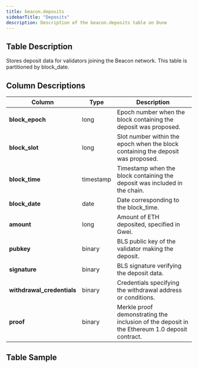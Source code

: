 ```yaml
---
title: beacon.deposits
sidebarTitle: "Deposits"
description: Description of the beacon.deposits table on Dune
---
```


## Table Description
Stores deposit data for validators joining the Beacon network. This table is partitioned by block_date.

## Column Descriptions
| **Column**                 | **Type**    | **Description**                                                                                   |
|----------------------------|-------------|---------------------------------------------------------------------------------------------------|
| **block_epoch**            | long        | Epoch number when the block containing the deposit was proposed.                                  |
| **block_slot**             | long        | Slot number within the epoch when the block containing the deposit was proposed.                  |
| **block_time**             | timestamp   | Timestamp when the block containing the deposit was included in the chain.                        |
| **block_date**             | date        | Date corresponding to the block_time.                                                            |
| **amount**                 | long        | Amount of ETH deposited, specified in Gwei.                                                      |
| **pubkey**                 | binary      | BLS public key of the validator making the deposit.                                              |
| **signature**              | binary      | BLS signature verifying the deposit data.                                                        |
| **withdrawal_credentials** | binary      | Credentials specifying the withdrawal address or conditions.                                     |
| **proof**                  | binary      | Merkle proof demonstrating the inclusion of the deposit in the Ethereum 1.0 deposit contract.     |


## Table Sample


<TableSample tableSchema="beacon" tableName="deposits" />
